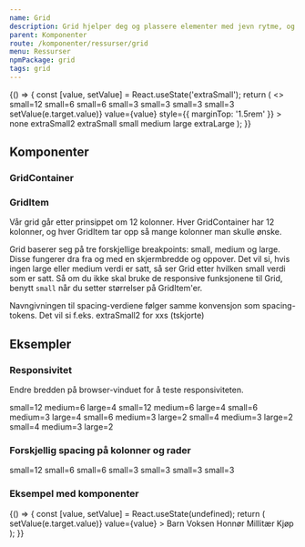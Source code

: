```yaml
---
name: Grid
description: Grid hjelper deg og plassere elementer med jevn rytme, og forenkler responsivitet på forskjellige flater.
parent: Komponenter
route: /komponenter/ressurser/grid
menu: Ressurser
npmPackage: grid
tags: grid
---
```



<PageHeader />

<Playground>
  {() => {
    const [value, setValue] = React.useState('extraSmall');
    return (
      <>
        <GridContainer spacing={value}>
          <GridItem small={12} className="grid-demo-item">
            small=12
          </GridItem>
          <GridItem small={6} className="grid-demo-item">
            small=6
          </GridItem>
          <GridItem small={6} className="grid-demo-item">
            small=6
          </GridItem>
          <GridItem small={3} className="grid-demo-item">
            small=3
          </GridItem>
          <GridItem small={3} className="grid-demo-item">
            small=3
          </GridItem>
          <GridItem small={3} className="grid-demo-item">
            small=3
          </GridItem>
          <GridItem small={3} className="grid-demo-item">
            small=3
          </GridItem>
        </GridContainer>
        <ChoiceChipGroup
          name="spacing"
          label="Spacing"
          onChange={e => setValue(e.target.value)}
          value={value}
          style={{ marginTop: '1.5rem' }}
        >
          <ChoiceChip value="none">none</ChoiceChip>
          <ChoiceChip value="extraSmall2">extraSmall2</ChoiceChip>
          <ChoiceChip value="extraSmall">extraSmall</ChoiceChip>
          <ChoiceChip value="small">small</ChoiceChip>
          <ChoiceChip value="medium">medium</ChoiceChip>
          <ChoiceChip value="large">large</ChoiceChip>
          <ChoiceChip value="extraLarge">extraLarge</ChoiceChip>
        </ChoiceChipGroup>
      </>
    );
  }}
</Playground>

## Komponenter

### GridContainer

<ImportStatement imports="GridContainer" />
<Props of={GridContainer} />

### GridItem

<ImportStatement imports="GridItem" />
<Props of={GridItem} />

Vår grid går etter prinsippet om 12 kolonner. Hver GridContainer har 12 kolonner, og hver GridItem tar opp så mange kolonner man skulle ønske.

Grid baserer seg på tre forskjellige breakpoints: small, medium og large. Disse fungerer dra fra og med en skjermbredde og oppover. Det vil si, hvis ingen large eller medium verdi er satt, så ser Grid etter hvilken small verdi som er satt.
Så om du ikke skal bruke de responsive funksjonene til Grid, benytt `small` når du setter størrelser på GridItem'er.

Navngivningen til spacing-verdiene følger samme konvensjon som spacing-tokens.
Det vil si f.eks. extraSmall2 for xxs (tskjorte)

## Eksempler

### Responsivitet

Endre bredden på browser-vinduet for å teste responsiviteten.

<Playground>
  <GridContainer spacing="medium">
    <GridItem small={12} medium={6} large={4} className="grid-demo-item">
      small=12 medium=6 large=4
    </GridItem>
    <GridItem small={12} medium={6} large={4} className="grid-demo-item">
      small=12 medium=6 large=4
    </GridItem>
    <GridItem small={6} medium={3} large={4} className="grid-demo-item">
      small=6 medium=3 large=4
    </GridItem>
    <GridItem small={6} medium={3} large={2} className="grid-demo-item">
      small=6 medium=3 large=2
    </GridItem>
    <GridItem small={4} medium={3} large={2} className="grid-demo-item">
      small=4 medium=3 large=2
    </GridItem>
    <GridItem small={4} medium={3} large={2} className="grid-demo-item">
      small=4 medium=3 large=2
    </GridItem>
  </GridContainer>
</Playground>

### Forskjellig spacing på kolonner og rader

<Playground>
  <GridContainer spacing="extraSmall" rowSpacing="large">
    <GridItem small={12} className="grid-demo-item">
      small=12
    </GridItem>
    <GridItem small={6} className="grid-demo-item">
      small=6
    </GridItem>
    <GridItem small={6} className="grid-demo-item">
      small=6
    </GridItem>
    <GridItem small={3} className="grid-demo-item">
      small=3
    </GridItem>
    <GridItem small={3} className="grid-demo-item">
      small=3
    </GridItem>
    <GridItem small={3} className="grid-demo-item">
      small=3
    </GridItem>
    <GridItem small={3} className="grid-demo-item">
      small=3
    </GridItem>
  </GridContainer>
</Playground>

### Eksempel med komponenter

<Playground>
  {() => {
    const [value, setValue] = React.useState(undefined);
    return (
      <GridContainer spacing="medium" rowSpacing="large">
        <GridItem small={6}>
          <InputGroup label="Fra">
            <TextField />
          </InputGroup>
        </GridItem>
        <GridItem small={6}>
          <InputGroup label="Til">
            <TextField />
          </InputGroup>
        </GridItem>
        <GridItem small={12}>
          <ChoiceChipGroup
            name="tickettype"
            label="Billettype"
            onChange={e => setValue(e.target.value)}
            value={value}
          >
            <ChoiceChip value="barn">Barn</ChoiceChip>
            <ChoiceChip value="voksen">Voksen</ChoiceChip>
            <ChoiceChip value="honnør">Honnør</ChoiceChip>
            <ChoiceChip value="millitær">Millitær</ChoiceChip>
          </ChoiceChipGroup>
        </GridItem>
        <GridItem small={3}>
          <PrimaryButton width="fluid">Kjøp</PrimaryButton>
        </GridItem>
      </GridContainer>
    );
  }}
</Playground>

